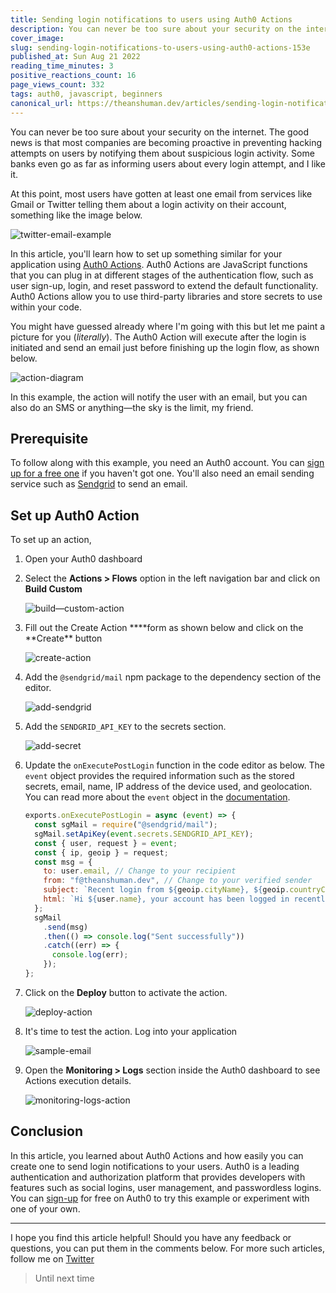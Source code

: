 ```yaml
---
title: Sending login notifications to users using Auth0 Actions
description: You can never be too sure about your security on the internet. The good news is that most companies...
cover_image:
slug: sending-login-notifications-to-users-using-auth0-actions-153e
published_at: Sun Aug 21 2022
reading_time_minutes: 3
positive_reactions_count: 16
page_views_count: 332
tags: auth0, javascript, beginners
canonical_url: https://theanshuman.dev/articles/sending-login-notifications-to-users-using-auth0-actions-153e
---
```


You can never be too sure about your security on the internet. The good news is that most companies are becoming proactive in preventing hacking attempts on users by notifying them about suspicious login activity. Some banks even go as far as informing users about every login attempt, and I like it.

At this point, most users have gotten at least one email from services like Gmail or Twitter telling them about a login activity on their account, something like the image below.

![twitter-email-example](https://i.imgur.com/2bKLW8Y.png)

In this article, you'll learn how to set up something similar for your application using [Auth0 Actions](https://auth0.com/blog/introducing-auth0-actions/). Auth0 Actions are JavaScript functions that you can plug in at different stages of the authentication flow, such as user sign-up, login, and reset password to extend the default functionality. Auth0 Actions allow you to use third-party libraries and store secrets to use within your code.

You might have guessed already where I'm going with this but let me paint a picture for you (_literally_). The Auth0 Action will execute after the login is initiated and send an email just before finishing up the login flow, as shown below.

![action-diagram](https://i.imgur.com/zXto2D5.png)

In this example, the action will notify the user with an email, but you can also do an SMS or anything—the sky is the limit, my friend.

## Prerequisite

To follow along with this example, you need an Auth0 account. You can [sign up for a free one](https://a0.to/signup-for-auth0) if you haven't got one. You'll also need an email sending service such as [Sendgrid](https://sendgrid.com/) to send an email.

## Set up Auth0 Action

To set up an action,

1. Open your Auth0 dashboard
2. Select the **Actions > Flows** option in the left navigation bar and click on **Build Custom**

   ![build—custom-action](https://i.imgur.com/ySFrGBa.png)

3. Fill out the Create Action \***\*form as shown below and click on the **Create\*\* button

   ![create-action](https://i.imgur.com/iKoo2Dj.png)

4. Add the `@sendgrid/mail` npm package to the dependency section of the editor.

   ![add-sendgrid](https://i.imgur.com/cM723xf.png)

5. Add the `SENDGRID_API_KEY` to the secrets section.

   ![add-secret](https://i.imgur.com/OmRfAnf.png)

6. Update the `onExecutePostLogin` function in the code editor as below. The `event` object provides the required information such as the stored secrets, email, name, IP address of the device used, and geolocation. You can read more about the `event` object in the [documentation](https://auth0.com/docs/customize/actions/flows-and-triggers/login-flow/event-object).

   ```jsx
   exports.onExecutePostLogin = async (event) => {
     const sgMail = require("@sendgrid/mail");
     sgMail.setApiKey(event.secrets.SENDGRID_API_KEY);
     const { user, request } = event;
     const { ip, geoip } = request;
     const msg = {
       to: user.email, // Change to your recipient
       from: "f@theanshuman.dev", // Change to your verified sender
       subject: `Recent login from ${geoip.cityName}, ${geoip.countryCode}`,
       html: `Hi ${user.name}, your account has been logged in recently from <b>${geoip.cityName}</b>, <b>${geoip.countryCode}</b> from IP address <b>${ip}</b>.`,
     };
     sgMail
       .send(msg)
       .then(() => console.log("Sent successfully"))
       .catch((err) => {
         console.log(err);
       });
   };
   ```

7. Click on the **Deploy** button to activate the action.

   ![deploy-action](https://i.imgur.com/aHDQWX9.png)

8. It's time to test the action. Log into your application

   ![sample-email](https://i.imgur.com/NCaOFxi.png)

9. Open the **Monitoring > Logs** section inside the Auth0 dashboard to see Actions execution details.

   ![monitoring-logs-action](https://i.imgur.com/64yrqhB.png)

## Conclusion

In this article, you learned about Auth0 Actions and how easily you can create one to send login notifications to your users. Auth0 is a leading authentication and authorization platform that provides developers with features such as social logins, user management, and passwordless logins. You can [sign-up](https://a0.to/signup-for-auth0) for free on Auth0 to try this example or experiment with one of your own.

---

I hope you find this article helpful! Should you have any feedback or questions, you can put them in the comments below. For more such articles, follow me on [Twitter](https://x.com/sun_anshuman)

> Until next time
